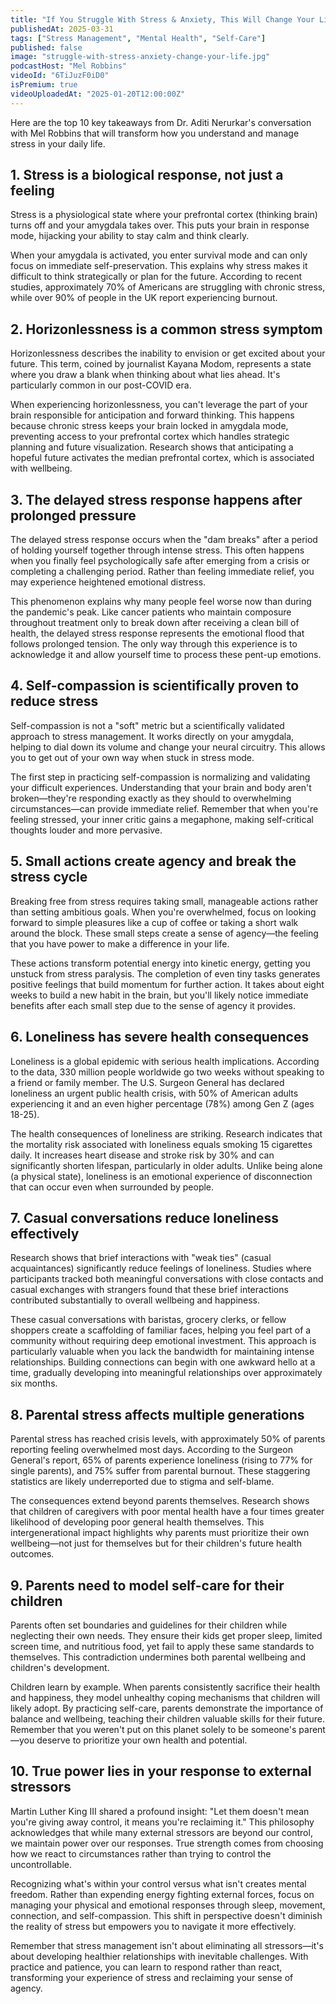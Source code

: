 ```yaml
---
title: "If You Struggle With Stress & Anxiety, This Will Change Your Life"
publishedAt: 2025-03-31
tags: ["Stress Management", "Mental Health", "Self-Care"]
published: false
image: "struggle-with-stress-anxiety-change-your-life.jpg"
podcastHost: "Mel Robbins"
videoId: "6TiJuzF0iD0"
isPremium: true
videoUploadedAt: "2025-01-20T12:00:00Z"
---
```



<PodcastSummaryPageLayout frontmatter={frontmatter}>

Here are the top 10 key takeaways from Dr. Aditi Nerurkar's conversation with Mel Robbins that will transform how you understand and manage stress in your daily life.

## 1. Stress is a biological response, not just a feeling

Stress is a physiological state where your prefrontal cortex (thinking brain) turns off and your amygdala takes over. This puts your brain in response mode, hijacking your ability to stay calm and think clearly.

When your amygdala is activated, you enter survival mode and can only focus on immediate self-preservation. This explains why stress makes it difficult to think strategically or plan for the future. According to recent studies, approximately 70% of Americans are struggling with chronic stress, while over 90% of people in the UK report experiencing burnout.

## 2. Horizonlessness is a common stress symptom

Horizonlessness describes the inability to envision or get excited about your future. This term, coined by journalist Kayana Modom, represents a state where you draw a blank when thinking about what lies ahead. It's particularly common in our post-COVID era.

When experiencing horizonlessness, you can't leverage the part of your brain responsible for anticipation and forward thinking. This happens because chronic stress keeps your brain locked in amygdala mode, preventing access to your prefrontal cortex which handles strategic planning and future visualization. Research shows that anticipating a hopeful future activates the median prefrontal cortex, which is associated with wellbeing.

## 3. The delayed stress response happens after prolonged pressure

The delayed stress response occurs when the "dam breaks" after a period of holding yourself together through intense stress. This often happens when you finally feel psychologically safe after emerging from a crisis or completing a challenging period. Rather than feeling immediate relief, you may experience heightened emotional distress.

This phenomenon explains why many people feel worse now than during the pandemic's peak. Like cancer patients who maintain composure throughout treatment only to break down after receiving a clean bill of health, the delayed stress response represents the emotional flood that follows prolonged tension. The only way through this experience is to acknowledge it and allow yourself time to process these pent-up emotions.

## 4. Self-compassion is scientifically proven to reduce stress

Self-compassion is not a "soft" metric but a scientifically validated approach to stress management. It works directly on your amygdala, helping to dial down its volume and change your neural circuitry. This allows you to get out of your own way when stuck in stress mode.

The first step in practicing self-compassion is normalizing and validating your difficult experiences. Understanding that your brain and body aren't broken—they're responding exactly as they should to overwhelming circumstances—can provide immediate relief. Remember that when you're feeling stressed, your inner critic gains a megaphone, making self-critical thoughts louder and more pervasive.

## 5. Small actions create agency and break the stress cycle

Breaking free from stress requires taking small, manageable actions rather than setting ambitious goals. When you're overwhelmed, focus on looking forward to simple pleasures like a cup of coffee or taking a short walk around the block. These small steps create a sense of agency—the feeling that you have power to make a difference in your life.

These actions transform potential energy into kinetic energy, getting you unstuck from stress paralysis. The completion of even tiny tasks generates positive feelings that build momentum for further action. It takes about eight weeks to build a new habit in the brain, but you'll likely notice immediate benefits after each small step due to the sense of agency it provides.

## 6. Loneliness has severe health consequences

Loneliness is a global epidemic with serious health implications. According to the data, 330 million people worldwide go two weeks without speaking to a friend or family member. The U.S. Surgeon General has declared loneliness an urgent public health crisis, with 50% of American adults experiencing it and an even higher percentage (78%) among Gen Z (ages 18-25).

The health consequences of loneliness are striking. Research indicates that the mortality risk associated with loneliness equals smoking 15 cigarettes daily. It increases heart disease and stroke risk by 30% and can significantly shorten lifespan, particularly in older adults. Unlike being alone (a physical state), loneliness is an emotional experience of disconnection that can occur even when surrounded by people.

## 7. Casual conversations reduce loneliness effectively

Research shows that brief interactions with "weak ties" (casual acquaintances) significantly reduce feelings of loneliness. Studies where participants tracked both meaningful conversations with close contacts and casual exchanges with strangers found that these brief interactions contributed substantially to overall wellbeing and happiness.

These casual conversations with baristas, grocery clerks, or fellow shoppers create a scaffolding of familiar faces, helping you feel part of a community without requiring deep emotional investment. This approach is particularly valuable when you lack the bandwidth for maintaining intense relationships. Building connections can begin with one awkward hello at a time, gradually developing into meaningful relationships over approximately six months.

## 8. Parental stress affects multiple generations

Parental stress has reached crisis levels, with approximately 50% of parents reporting feeling overwhelmed most days. According to the Surgeon General's report, 65% of parents experience loneliness (rising to 77% for single parents), and 75% suffer from parental burnout. These staggering statistics are likely underreported due to stigma and self-blame.

The consequences extend beyond parents themselves. Research shows that children of caregivers with poor mental health have a four times greater likelihood of developing poor general health themselves. This intergenerational impact highlights why parents must prioritize their own wellbeing—not just for themselves but for their children's future health outcomes.

## 9. Parents need to model self-care for their children

Parents often set boundaries and guidelines for their children while neglecting their own needs. They ensure their kids get proper sleep, limited screen time, and nutritious food, yet fail to apply these same standards to themselves. This contradiction undermines both parental wellbeing and children's development.

Children learn by example. When parents consistently sacrifice their health and happiness, they model unhealthy coping mechanisms that children will likely adopt. By practicing self-care, parents demonstrate the importance of balance and wellbeing, teaching their children valuable skills for their future. Remember that you weren't put on this planet solely to be someone's parent—you deserve to prioritize your own health and potential.

## 10. True power lies in your response to external stressors

Martin Luther King III shared a profound insight: "Let them doesn't mean you're giving away control, it means you're reclaiming it." This philosophy acknowledges that while many external stressors are beyond our control, we maintain power over our responses. True strength comes from choosing how we react to circumstances rather than trying to control the uncontrollable.

Recognizing what's within your control versus what isn't creates mental freedom. Rather than expending energy fighting external forces, focus on managing your physical and emotional responses through sleep, movement, connection, and self-compassion. This shift in perspective doesn't diminish the reality of stress but empowers you to navigate it more effectively.

Remember that stress management isn't about eliminating all stressors—it's about developing healthier relationships with inevitable challenges. With practice and patience, you can learn to respond rather than react, transforming your experience of stress and reclaiming your sense of agency.

</PodcastSummaryPageLayout>
